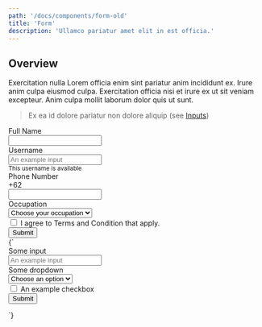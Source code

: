 ```yaml
---
path: '/docs/components/form-old'
title: 'Form'
description: 'Ullamco pariatur amet elit in est officia.'
---
```



## Overview

Exercitation nulla Lorem officia enim sint pariatur anim incididunt ex.
Irure anim culpa eiusmod culpa. Exercitation officia nisi et irure ex ut sit veniam excepteur. Anim culpa mollit laborum dolor quis ut sunt.

> Ex ea id dolore pariatur non dolore aliquip (see [Inputs](../introduction/requirements))

<Preview lang="html" layout="horizontal">
  <PreviewDisplay style={{ width: '40%' }}>
    <div className="Form">
      <div className="Form-field">
        <label className="Form-label">Full Name</label>
        <div className="Form-control">
          <input type="text" className="Input" />
        </div>
      </div>
      <div className="Form-field">
        <label className="Form-label">Username</label>
        <div className="Form-control">
          <input type="text" className="Input" placeholder="An example input" />
        </div>
        <small className="Text u-Color-danger">
          This username is available
        </small>
      </div>
      <div className="Form-field">
        <label className="Form-label">Phone Number</label>
        <div className="Form-control">
          <div className="InputSet">
            <div className="InputSet-extra">+62</div>
            <input type="text" className="Input" />
          </div>
        </div>
      </div>
      <div className="Form-field">
        <label className="Form-label">Occupation</label>
        <div className="Form-control">
          <div className="Select">
            <select>
              <option selected disabled>
                Choose your occupation
              </option>
              <option>Software Development</option>
              <option>Accounting</option>
            </select>
          </div>
        </div>
      </div>
      <div className="Form-field">
        <div className="Checkbox">
          <input id="exampleCheckbox" type="checkbox" />
          <label for="exampleCheckbox">
            I agree to Terms and Condition that apply.
          </label>
        </div>
      </div>
      <div className="Form-field">
        <button
          type="submit"
          className="Button Button--primary Button--fullWidth"
        >
          Submit
        </button>
      </div>
    </div>

  </PreviewDisplay>
  <PreviewCode>
    {`<form className="Form">
      <div className="Form-field">
        <label className="Form-label">Some input</label>
        <div className="Form-control">
          <input
            type="text"
            className="Input"
            placeholder="An example input"
          />
        </div>
      </div>
      <div className="Form-field">
        <label className="Form-label">Some dropdown</label>
        <div className="Form-control">
          <div className="Select">
            <select>
              <option selected disabled>
                Choose an option
              </option>
              <option>Option 1</option>
              <option>Option 2</option>
            </select>
          </div>
        </div>
      </div>
      <div className="Form-field">
        <div className="Checkbox">
          <input id="exampleCheckbox" type="checkbox" />
          <label for="exampleCheckbox">An example checkbox</label>
        </div>
      </div>
      <div className="Form-field">
        <button type="submit" className="Button Button--primary Button--fullWidth">Submit</button>
      </div>
    </form>
  `}
  </PreviewCode>
</Preview>
